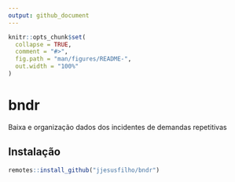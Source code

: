 ```yaml
---
output: github_document
---
```


<!-- README.md is generated from README.Rmd. Please edit that file -->

```r
knitr::opts_chunk$set(
  collapse = TRUE,
  comment = "#>",
  fig.path = "man/figures/README-",
  out.width = "100%"
)
```

# bndr

<!-- badges: start -->
<!-- badges: end -->

Baixa e organização dados dos incidentes de demandas repetitivas

## Instalação


``` r
remotes::install_github("jjesusfilho/bndr")
```
